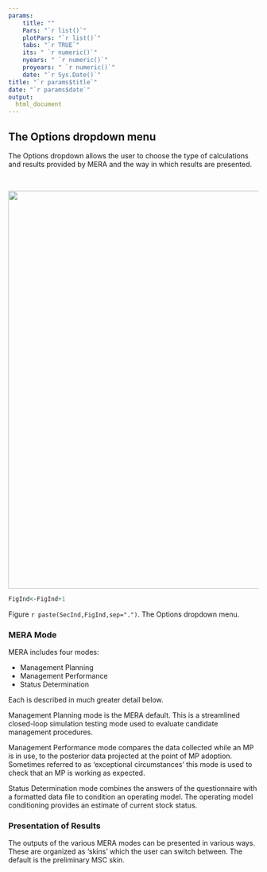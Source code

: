 ```yaml
---
params: 
    title: ""
    Pars: "`r list()`"
    plotPars: "`r list()`"
    tabs: "`r TRUE`"
    its: " `r numeric()`"
    nyears: " `r numeric()`"
    proyears: " `r numeric()`"
    date: "`r Sys.Date()`"
title: "`r params$title`"
date: "`r params$date`"
output:
  html_document
---
```


## The Options dropdown menu

The Options dropdown allows the user to choose the type of calculations and results provided by MERA and the way in which results are presented. 


<br />

<img src="./Images/Options_dropdown.jpg" width="800">

```r

FigInd<-FigInd+1

```

Figure `r paste(SecInd,FigInd,sep=".")`. The Options dropdown menu. 


### MERA Mode

MERA includes four modes:

* Management Planning
* Management Performance
* Status Determination

Each is described in much greater detail below. 

Management Planning mode is the MERA default. This is a streamlined closed-loop simulation testing mode used to evaluate candidate management procedures. 

Management Performance mode compares the data collected while an MP is in use, to the posterior data projected at the point of MP adoption. Sometimes referred to as 'exceptional circumstances' this mode is used to check that an MP is working as expected. 

Status Determination mode combines the answers of the questionnaire with a formatted data file to condition an operating model. The operating model conditioning provides an estimate of current stock status. 

### Presentation of Results

The outputs of the various MERA modes can be presented in various ways. These are organized as 'skins' which the user can switch between. The default is the preliminary MSC skin. 



